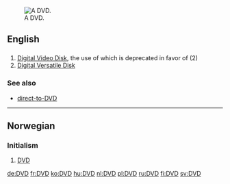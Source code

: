 [[Image:DVD-Video bottom-side.jpg|thumb|right|A DVD.]]
==English==

==={{initialism}}===
{{en-noun}}  {{pos_n}}

# [[w:DVD|Digital Video Disk]], the use of which is deprecated in favor of (2)
# [[w:DVD|Digital Versatile Disk]]

===See also===
*[[direct-to-DVD]]

<!--spam
===External links===
[http://www.topvideopro.com DVD Ripper, DVD Audio Ripper and DVD Burner free download.]
-->

----

==Norwegian==

===Initialism===
{{no-noun-irreg|m|[[DVD-en]]|[[DVD-er]]|[[DVD-ene]]}}

# [[#English|DVD]]

[[de:DVD]]
[[fr:DVD]]
[[ko:DVD]]
[[hu:DVD]]
[[nl:DVD]]
[[pl:DVD]]
[[ru:DVD]]
[[fi:DVD]]
[[sv:DVD]]